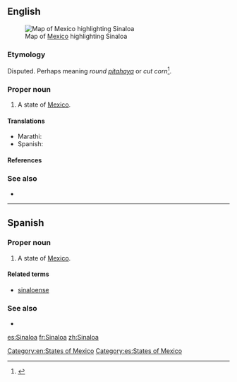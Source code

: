 ==English==
[[File:Mexico map, MX-SIN.svg|thumb|Map of [[Mexico]] highlighting Sinaloa]]
===Etymology===
Disputed. Perhaps meaning ''round [[pitahaya]]'' or ''cut corn''<ref>{{cite web |url=http://web.archive.org/web/20070716221737/http://www.sinaloa.gob.mx/NR/exeres/B1FB61DE-82E5-4EE7-AE7E-851D47307AF3,frameless.htm?NRMODE=Published |title=Municipio de Sinaloa de Leyva |archiveurl=http://web.archive.org/web/20070716221737/http://www.sinaloa.gob.mx/NR/exeres/B1FB61DE-82E5-4EE7-AE7E-851D47307AF3,frameless.htm?NRMODE=Published |archivedate=2007-07-16 }}</ref>.

===Proper noun===
{{en-proper noun}}

# A state of [[Mexico]].

====Translations====
{{trans-top|state of Mexico}}
* Marathi: {{t-|mr|सिनालोआ|n|tr=sināloā|sc=Deva}}
*Spanish: {{t+|es|Sinaloa|m}}
{{trans-mid}}
{{trans-bottom}}

====References====
<references/>

===See also===
*{{pedialite}}

[[Category:en:States of Mexico]]

----

==Spanish==

===Proper noun===
{{es-proper noun|m}}

# A state of [[Mexico]].

====Related terms====
*[[sinaloense]]

===See also===
* {{pedialite|lang=es}}

[[Category:es:States of Mexico]]

[[es:Sinaloa]]
[[fr:Sinaloa]]
[[zh:Sinaloa]]